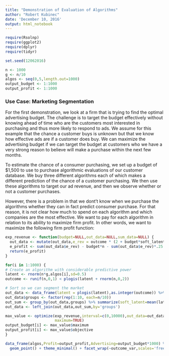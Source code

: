```yaml
---
title: "Demonstration of Evaluation of Algorithms"
author: "Robert Kubinec"
date: 'December 10, 2016'
output: html_notebook
---
```


```r
require(Rsolnp)
require(ggplot2)
require(dplyr)
require(tidyr)

set.seed(12062016)

n <- 1000
g <- n/10
algos <- seq(0,5,length.out=1000)
output_budget <- 1:1000
output_profit <- 1:1000

```

### Use Case: Marketing Segmentation

For the first demonstration, we look at a firm that is trying to find the optimal advertising budget. The challenge is to target the budget effectively without knowing ahead of time who are the customers most interested in purchasing and thus more likely to respond to ads. We assume for this example that the chance a customer buys is unknown but that we know how effective ads are if a customer does buy. We can maximize the advertising budget if we can target the budget at customers who we have a very strong reason to believe will make a purchase within the next few months.

To estimate the chance of a consumer purchasing, we set up a budget of $1,500 to use to purchase algorithmic evaluations of our customer database. We buy three different algorithms each of which makes a different prediction of the chance of a customer purchasing. We then use these algorithms to target our ad revenue, and then we observe whether or not a customer purchases.

However, there is a problem in that we dont't know when we purchase the algorithms whether they can in fact predict consumer purchase. For that reason, it is not clear how much to spend on each algorithm and which companies are the most effective. We want to pay for each algorithm in relation to its ability to maximize firm profit. In other words, we want to maximize the following firm profit function:





```r
exp_revenue <- function(budget=NULL,out_data=NULL,sum_data=NULL) {
  out_data <- mutate(out_data,e_rev = outcome * (2 + budget*soft_latent*5 - 2.5*(budget*soft_latent)^2))
  e_profit <- sum(out_data$e_rev) - budget*n - sum(out_data$e_rev)*.25 - 1500
  return(e_profit)
}
```

```r
for(i in 1:1000) {
# Create an algorithm with considerable predictive power
latent <- rnorm(n*g,algos[i],sd=0.5) 
outcome <- runif(n,0,1) < plogis(latent + rnorm(n,0,2))

# Sort so we can segment the market
out_data <- data_frame(latent = plogis(latent),as.integer(outcome)) %>% arrange(desc(latent))
out_data$groups <- factor(rep(1:10, each=n/10))
out_sum <- group_by(out_data,groups) %>% summarize(soft_latent=mean(latent)) %>% ungroup 
out_data <- left_join(out_data,out_sum,by='groups')

max_value <- optimize(exp_revenue,interval=c(0,10000),out_data=out_data,sum_data=sum_data,
                      maximum=TRUE)
output_budget[i] <- max_value$maximum
output_profit[i] <- max_value$objective
}
```

```r
data_frame(algos,Profit=output_profit,Advertising=output_budget*1000) %>%  gather(outcome_var,amount,-algos) %>%  ggplot(aes(y=amount,x=algos)) +
  geom_point() + theme_minimal() + facet_wrap(~outcome_var,scales='free_y') + xlab('Algorithm Predictive Power') + ylab('Amount in Dollars')

```



